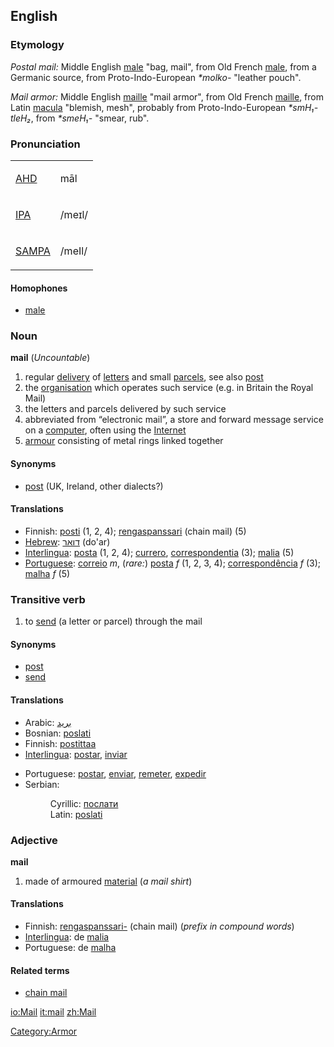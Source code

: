 ==English==

=== Etymology ===
''Postal mail:''  Middle English [[male]] "bag, mail", from Old French [[male]], from a Germanic source, from Proto-Indo-European ''*molko-'' "leather pouch".

''Mail armor:''  Middle English [[maille]] "mail armor", from Old French [[maille]], from Latin [[macula]] "blemish, mesh", probably from Proto-Indo-European ''*smH₁-tleH₂'', from ''*smeH₁-'' "smear, rub".

=== Pronunciation ===
{| border=1 cellpadding=5
| [[w:AHD|AHD]] || māl
|-
| [[w:IPA|IPA]] || /meɪl/
|-
| [[w:SAMPA|SAMPA]] || /meIl/
|}

====Homophones====
*[[male]]

===Noun===
'''mail''' (''Uncountable'')

# regular [[delivery]] of [[letter]]s and small [[parcel]]s, see also [[post]]
# the [[organisation]] which operates such service (e.g. in Britain the Royal Mail)
# the letters and parcels delivered by such service
# abbreviated from “electronic mail”, a store and forward message service on a [[computer]], often using the [[Internet]]
# [[armour]] consisting of metal rings linked together

==== Synonyms ====
*[[post]] (UK, Ireland, other dialects?)

==== Translations ====
*Finnish: [[posti]] (1, 2, 4); [[rengaspanssari]] (chain mail) (5)
*[[Hebrew]]: [[דואר]] (do'ar)
*[[Interlingua]]: [[posta]] (1, 2, 4); [[currero]], [[correspondentia]] (3); [[malia]] (5)
*[[Portuguese]]: [[correio]] ''m'', (''rare:'') [[posta]] ''f'' (1, 2, 3, 4); [[correspondência]] ''f'' (3); [[malha]] ''f'' (5)

=== Transitive verb ===
{{en-infl-reg-consonant|mail||}}
# to [[send]] (a letter or parcel) through the mail

==== Synonyms ====
*[[post]]
*[[send]]

====Translations====
{{top}}
*Arabic: [[بريد]]
*Bosnian: [[poslati]]
*Finnish: [[postittaa]]
*[[Interlingua]]: [[postar]], [[inviar]]
{{mid}}
*Portuguese: [[postar]], [[enviar]], [[remeter]], [[expedir]]
*Serbian:
*:Cyrillic: [[послати]]
*:Latin: [[poslati]]
{{bottom}}

=== Adjective ===
'''mail'''
# made of armoured [[material]] (''a mail shirt'')

====Translations====
*Finnish: [[rengaspanssari-]] (chain mail) (''prefix in compound words'')
*[[Interlingua]]: de [[malia]]
*Portuguese: de [[malha]]

====Related terms====
*[[chain mail]]

[[Category:Armor]]

[[io:Mail]]
[[it:mail]]
[[zh:Mail]]